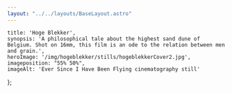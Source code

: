 ```yaml
---
layout: "../../layouts/BaseLayout.astro"
---
```

    title: 'Hoge Blekker',
    synopsis: 'A philosophical tale about the highest sand dune of Belgium. Shot on 16mm, this film is an ode to the relation between men and grain.',
    heroImage: '/img/hogeblekker/stills/hogeblekkerCover2.jpg',
    imageposition: "55% 50%",
    imageAlt: 'Ever Since I Have Been Flying cinematography still'
};

<ProjectHero title={meta.title} synopsis={meta.synopsis} heroImage={meta.heroImage} alt={meta.imageAlt} imageposition={meta.imageposition} />

<ContentPicture image="/img/hogeblekker/stills/20181119_HogeBlekker_2.3.1.jpg" alt={meta.imageAlt} />

<section class="hero" >
    <div id="credits" class="hero-content grid grid-cols-2 gap-2 text-base-200">            
        <CreditsItem crewfunction="Director" crewname="Aylin Gökmen" />
        <CreditsItem crewfunction="Cinematographer" crewname="Victor Maes" />
        <CreditsItem crewfunction="Assistant Director" crewname="Quan Nguyen Hong" />
    </div>  
</section>

<ContentPicture image="/img/hogeblekker/stills/20181119_HogeBlekker_2.10.1.jpg" alt={meta.imageAlt} />
<ContentPicture image="/img/hogeblekker/stills/20181119_HogeBlekker_2.11.1.jpg" alt={meta.imageAlt} />
<ContentPicture image="/img/hogeblekker/stills/20181119_HogeBlekker_2.12.1.jpg" alt={meta.imageAlt} />
<ContentPicture image="/img/hogeblekker/stills/20181119_HogeBlekker_2.5.1.jpg" alt={meta.imageAlt} />
<ContentPicture image="/img/hogeblekker/stills/20181119_HogeBlekker_2.7.1.jpg" alt={meta.imageAlt} />
<ContentPicture image="/img/hogeblekker/stills/20181119_HogeBlekker_2.8.1.jpg" alt={meta.imageAlt} />
<ContentPicture image="/img/hogeblekker/stills/20181119_HogeBlekker_2.1.1.jpg" alt={meta.imageAlt} />

